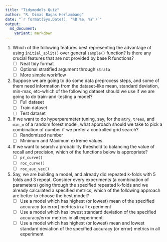 ```yaml
---
title: "Tidymodels Quiz"
author: "R. Dimas Bagas Herlambang"
date: "`r format(Sys.Date(), '%B %e, %Y')`"
output:
  md_document:
    variant: markdown
---
```


1. Which of the following features best representing the advantage of using `initial_split()` over general `sample()` function? Is there any crucial features that are not provided by base R functions?
    * [ ] Neat tidy format
    * [ ] Optional stratified argument through `strata`
    * [ ] More simple workflow

2. Suppose we are going to do some data preprocess steps, and some of them need information from the dataset--like mean, standard deviation, min-max, etc--which of the following dataset should we use if we are going to do train-and-testing a model?
    * [ ] Full dataset
    * [ ] Train dataset
    * [ ] Test dataset

3. If we want to do hyperparameter tuning, say, for the `mtry`, `trees`, and `min_n` of a random forest model, what approach should we take to pick a combination of number if we prefer a controlled grid search?
    * [ ] Randomized number
    * [ ] Minimum and Maximum extreme values

4. If we want to search a probability threshold to balancing the value of recall and precision, which of the functions below is appropriate?
    * [ ] `pr_curve()`
    * [ ] `roc_curve()`
    * [ ] `roc_auc_vec()`

5. Say, we are building a model, and already did repeated k-folds with 5 folds and 3 repeat. Consider every experiments (a combination of parameters) going through the specified repeated k-folds and we already calculated a specified metrics, which of the following approach are better to choose the best model?
    * [ ] Use a model which has highest (or lowest) mean of the specified accuracy (or error) metrics in all experiment
    * [ ] Use a model which has lowest standard deviation of the specified accuracy/error metrics in all experiment
    * [ ] Use a model which has highest (or lowest) mean and lowest standard deviation of the specified accuracy (or error) metrics in all experiment

